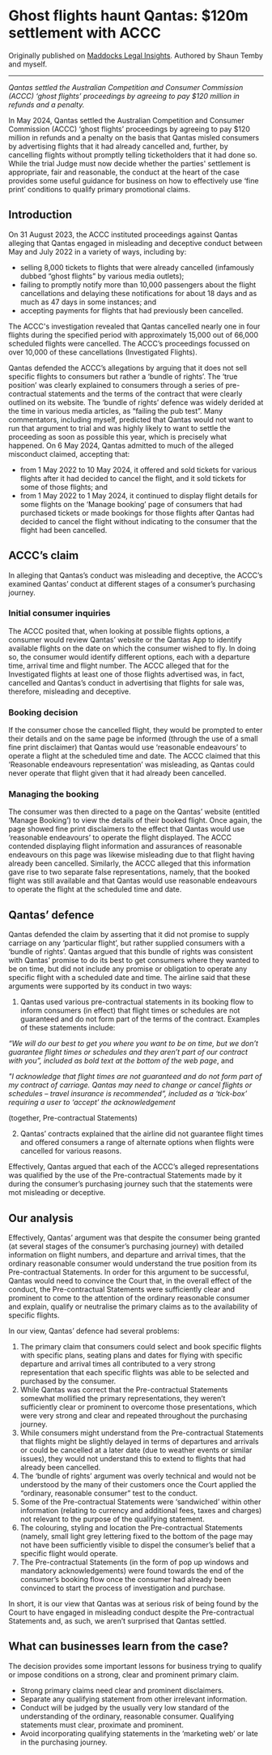 # Ghost flights haunt Qantas: $120m settlement with ACCC

Originally published on [Maddocks Legal Insights](https://www.maddocks.com.au/insights/ghost-flights-haunt-qantas-120m-settlement-with-accc). Authored by Shaun Temby and myself.

---

_Qantas settled the Australian Competition and Consumer Commission (ACCC) ‘ghost flights’ proceedings by agreeing to pay $120 million in refunds and a penalty._

In May 2024, Qantas settled the Australian Competition and Consumer Commission (ACCC) ‘ghost flights’ proceedings by agreeing to pay $120 million in refunds and a penalty on the basis that Qantas misled consumers by advertising flights that it had already cancelled and, further, by cancelling flights without promptly telling ticketholders that it had done so. While the trial Judge must now decide whether the parties' settlement is appropriate, fair and reasonable, the conduct at the heart of the case provides some useful guidance for business on how to effectively use ‘fine print’ conditions to qualify primary promotional claims.

## Introduction

On 31 August 2023, the ACCC instituted proceedings against Qantas alleging that Qantas engaged in misleading and deceptive conduct between May and July 2022 in a variety of ways, including by:

* selling 8,000 tickets to flights that were already cancelled (infamously dubbed “ghost flights” by various media outlets);
* failing to promptly notify more than 10,000 passengers about the flight cancellations and delaying these notifications for about 18 days and as much as 47 days in some instances; and
* accepting payments for flights that had previously been cancelled.

The ACCC's investigation revealed that Qantas cancelled nearly one in four flights during the specified period with approximately 15,000 out of 66,000 scheduled flights were cancelled. The ACCC’s proceedings focussed on over 10,000 of these cancellations (Investigated Flights).

Qantas defended the ACCC’s allegations by arguing that it does not sell specific flights to consumers but rather a ‘bundle of rights’. The ‘true position’ was clearly explained to consumers through a series of pre-contractual statements and the terms of the contract that were clearly outlined on its website. The ‘bundle of rights’ defence was widely derided at the time in various media articles, as “failing the pub test”. Many commentators, including myself, predicted that Qantas would not want to run that argument to trial and was highly likely to want to settle the proceeding as soon as possible this year, which is precisely what happened. On 6 May 2024, Qantas admitted to much of the alleged misconduct claimed, accepting that:

* from 1 May 2022 to 10 May 2024, it offered and sold tickets for various flights after it had decided to cancel the flight, and it sold tickets for some of those flights; and
* from 1 May 2022 to 1 May 2024, it continued to display flight details for some flights on the ‘Manage booking’ page of consumers that had purchased tickets or made bookings for those flights after Qantas had decided to cancel the flight without indicating to the consumer that the flight had been cancelled.

## ACCC’s claim

In alleging that Qantas’s conduct was misleading and deceptive, the ACCC’s examined Qantas’ conduct at different stages of a consumer’s purchasing journey.

### Initial consumer inquiries

The ACCC posited that, when looking at possible flights options, a consumer would review Qantas’ website or the Qantas App to identify available flights on the date on which the consumer wished to fly. In doing so, the consumer would identify different options, each with a departure time, arrival time and flight number. The ACCC alleged that for the Investigated flights at least one of those flights advertised was, in fact, cancelled and Qantas’s conduct in advertising that flights for sale was, therefore, misleading and deceptive.

### Booking decision

If the consumer chose the cancelled flight, they would be prompted to enter their details and on the same page be informed (through the use of a small fine print disclaimer) that Qantas would use ‘reasonable endeavours’ to operate a flight at the scheduled time and date. The ACCC claimed that this ‘Reasonable endeavours representation’ was misleading, as Qantas could never operate that flight given that it had already been cancelled.

### Managing the booking

The consumer was then directed to a page on the Qantas’ website (entitled ‘Manage Booking’) to view the details of their booked flight. Once again, the page showed fine print disclaimers to the effect that Qantas would use ‘reasonable endeavours’ to operate the flight displayed. The ACCC contended displaying flight information and assurances of reasonable endeavours on this page was likewise misleading due to that flight having already been cancelled. Similarly, the ACCC alleged that this information gave rise to two separate false representations, namely, that the booked flight was still available and that Qantas would use reasonable endeavours to operate the flight at the scheduled time and date.

## Qantas’ defence

Qantas defended the claim by asserting that it did not promise to supply carriage on any ‘particular flight’, but rather supplied consumers with a ‘bundle of rights’. Qantas argued that this bundle of rights was consistent with Qantas’ promise to do its best to get consumers where they wanted to be on time, but did not include any promise or obligation to operate any specific flight with a scheduled date and time. The airline said that these arguments were supported by its conduct in two ways:

1. Qantas used various pre-contractual statements in its booking flow to inform consumers (in effect) that flight times or schedules are not guaranteed and do not form part of the terms of the contract. Examples of these statements include:

_“We will do our best to get you where you want to be on time, but we don’t guarantee flight times or schedules and they aren’t part of our contract with you”, included as bold text at the bottom of the web page_, and

_"I acknowledge that flight times are not guaranteed and do not form part of my contract of carriage. Qantas may need to change or cancel flights or schedules – travel insurance is recommended”, included as a ‘tick-box’ requiring a user to ‘accept’ the acknowledgement_

(together, Pre-contractual Statements)

2. Qantas’ contracts explained that the airline did not guarantee flight times and offered consumers a range of alternate options when flights were cancelled for various reasons.

Effectively, Qantas argued that each of the ACCC’s alleged representations was qualified by the use of the Pre-contractual Statements made by it during the consumer’s purchasing journey such that the statements were mot misleading or deceptive.

## Our analysis

Effectively, Qantas’ argument was that despite the consumer being granted (at several stages of the consumer’s purchasing journey) with detailed information on flight numbers, and departure and arrival times, that the ordinary reasonable consumer would understand the true position from its Pre-contractual Statements. In order for this argument to be successful, Qantas would need to convince the Court that, in the overall effect of the conduct, the Pre-contractual Statements were sufficiently clear and prominent to come to the attention of the ordinary reasonable consumer and explain, qualify or neutralise the primary claims as to the availability of specific flights.

In our view, Qantas’ defence had several problems:

1. The primary claim that consumers could select and book specific flights with specific plans, seating plans and dates for flying with specific departure and arrival times all contributed to a very strong representation that each specific flights was able to be selected and purchased by the consumer.
2. While Qantas was correct that the Pre-contractual Statements somewhat mollified the primary representations, they weren’t sufficiently clear or prominent to overcome those presentations, which were very strong and clear and repeated throughout the purchasing journey.
3. While consumers might understand from the Pre-contractual Statements that flights might be slightly delayed in terms of departures and arrivals or could be cancelled at a later date (due to weather events or similar issues), they would not understand this to extend to flights that had already been cancelled.
4. The ‘bundle of rights’ argument was overly technical and would not be understood by the many of their customers once the Court applied the “ordinary, reasonable consumer” test to the conduct.
5. Some of the Pre-contractual Statements were ‘sandwiched’ within other information (relating to currency and additional fees, taxes and charges) not relevant to the purpose of the qualifying statement.
6. The colouring, styling and location the Pre-contractual Statements (namely, small light grey lettering fixed to the bottom of the page may not have been sufficiently visible to dispel the consumer’s belief that a specific flight would operate.
7. The Pre-contractual Statements (in the form of pop up windows and mandatory acknowledgements) were found towards the end of the consumer’s booking flow once the consumer had already been convinced to start the process of investigation and purchase.

In short, it is our view that Qantas was at serious risk of being found by the Court to have engaged in misleading conduct despite the Pre-contractual Statements and, as such, we aren’t surprised that Qantas settled.

## What can businesses learn from the case?

The decision provides some important lessons for business trying to qualify or impose conditions on a strong, clear and prominent primary claim.

* Strong primary claims need clear and prominent disclaimers.
* Separate any qualifying statement from other irrelevant information.
* Conduct will be judged by the usually very low standard of the understanding of the ordinary, reasonable consumer. Qualifying statements must clear, proximate and prominent.
* Avoid incorporating qualifying statements in the ‘marketing web’ or late in the purchasing journey.